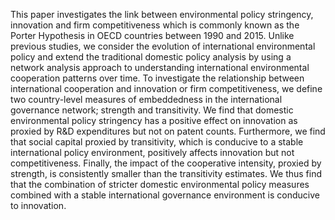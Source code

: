 This paper investigates the link between environmental policy stringency,
innovation and firm competitiveness which is commonly known as the Porter Hypothesis in
OECD countries between 1990 and 2015.
Unlike previous studies, we consider the evolution of international
environmental policy and extend the traditional domestic policy analysis by using a
network analysis approach to understanding international environmental
cooperation patterns over time. To investigate the relationship between international
cooperation and innovation or firm competitiveness, we define two country-level
measures of embeddedness in the international governance network; strength and
transitivity.
We find that domestic environmental policy stringency has a positive effect on
innovation as proxied by R&D expenditures but not on patent counts. Furthermore,
we find that social capital proxied by transitivity, which is conducive to a
stable international policy environment, positively affects innovation
but not competitiveness. Finally, the impact of the cooperative intensity,
proxied by strength, is consistently smaller than the transitivity estimates.
We thus find that the combination of stricter domestic environmental policy measures
combined with a stable international governance environment is conducive to 
innovation.
